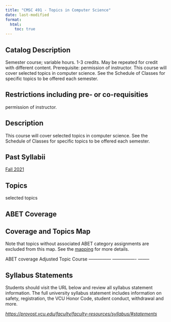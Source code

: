 ```yaml
---
title: "CMSC 491 - Topics in Computer Science"
date: last-modified
format:
  html:
    toc: true
---
```


## Catalog Description

Semester course; variable hours. 1-3 credits. May be repeated for credit with different content. Prerequisite: permission of instructor. This course will cover selected topics in computer science. See the Schedule of Classes for specific topics to be offered each semester.


## Restrictions including pre- or co-requisities
 
permission of instructor.

## Description

This course will cover selected topics in computer science. See the Schedule of Classes for specific topics to be offered each semester.

## Past Syllabii

<a href='./202210/CMSC_491_Syllabus_Fall_2021.pdf'>Fall 2021</a>

## Topics

selected topics

## ABET Coverage



## Coverage and Topics Map

Note that topics without associated ABET category assignments are excluded from this map.  See the [mapping](https://docs.google.com/spreadsheets/d/1qrN3L7eRLsM-aVMHYaLQN-FMYtrTJf0_h6dLKlUdPkk/edit#gid=338318647) for more details.

ABET coverage    Adjusted Topic    Course
---------------  ----------------  --------


## Syllabus Statements

Students should visit the URL below and review all syllabus statement information. The full university syllabus statement includes information on safety, registration, the VCU Honor Code, student conduct, withdrawal and more.

*<https://provost.vcu.edu/faculty/faculty-resources/syllabus/#statements>*


